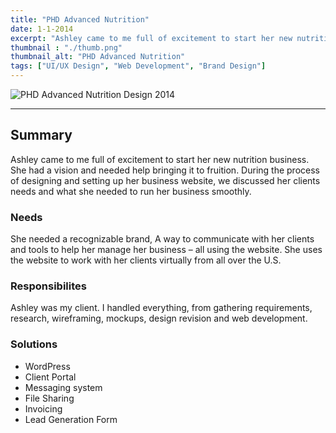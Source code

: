 ```yaml
---
title: "PHD Advanced Nutrition"
date: 1-1-2014
excerpt: "Ashley came to me full of excitement to start her new nutrition business. She had a vision and needed help bringing it to fruition."
thumbnail : "./thumb.png"
thumbnail_alt: "PHD Advanced Nutrition"
tags: ["UI/UX Design", "Web Development", "Brand Design"]
---
```


<section className={portfolioStyles.portfolioImage}>
<img src={phdImage} alt="PHD Advanced Nutrition Design 2014"/>
</section>

***

## Summary
Ashley came to me full of excitement to start her new nutrition business. She had a vision and needed help bringing it to fruition. During the process of designing and setting up her business website, we discussed her clients needs and what she needed to run her business smoothly.

### Needs
She needed a recognizable brand, A way to communicate with her clients and tools to help her manage her business – all using the website. She uses the website to work with her clients virtually from all over the U.S.

### Responsibilites
Ashley was my client. I handled everything, from gathering requirements, research, wireframing, mockups, design revision and web development.

### Solutions
* WordPress
* Client Portal
* Messaging system
* File Sharing
* Invoicing
* Lead Generation Form
